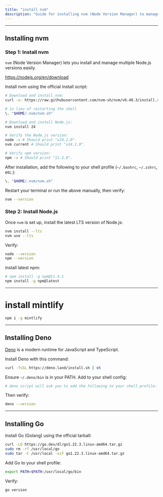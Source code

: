 ```yaml
---
title: "install nvm"
description: "Guide for installing nvm (Node Version Manager) to manage multiple Node.js versions"
---
```


---

## Installing nvm

### Step 1: Install nvm

`nvm` (Node Version Manager) lets you install and manage multiple Node.js versions easily.

https://nodejs.org/en/download

Install nvm using the official install script:

```bash
# Download and install nvm:
curl -o- https://raw.githubusercontent.com/nvm-sh/nvm/v0.40.3/install.sh | bash

# in lieu of restarting the shell
\. "$HOME/.nvm/nvm.sh"

# Download and install Node.js:
nvm install 24

# Verify the Node.js version:
node -v # Should print "v24.1.0".
nvm current # Should print "v24.1.0".

# Verify npm version:
npm -v # Should print "11.3.0".
```

After installation, add the following to your shell profile (`~/.bashrc`, `~/.zshrc`, etc.):

```bash
\. "$HOME/.nvm/nvm.sh"
```

Restart your terminal or run the above manually, then verify:

```bash
nvm --version
```

### Step 2: Install Node.js

Once `nvm` is set up, install the latest LTS version of Node.js:

```bash
nvm install --lts
nvm use --lts
```

Verify:

```bash
node --version
npm --version
```

install latest npm:

```bash
# npm install -g npm@11.4.1
npm install -g npm@latest
```

---

# install mintlify

```bash
npm i -g mintlify
```

---

## Installing Deno

[Deno](https://deno.com) is a modern runtime for JavaScript and TypeScript.

Install Deno with this command:

```bash
curl -fsSL https://deno.land/install.sh | sh

```

Ensure `~/.deno/bin` is in your PATH. Add to your shell config:

```bash
# deno script will ask you to add the following to your shell profile:
```

Then verify:

```bash
deno --version
```

---

## Installing Go

Install Go (Golang) using the official tarball:

```bash
curl -LO https://go.dev/dl/go1.22.3.linux-amd64.tar.gz
sudo rm -rf /usr/local/go
sudo tar -C /usr/local -xzf go1.22.3.linux-amd64.tar.gz
```

Add Go to your shell profile:

```bash
export PATH=$PATH:/usr/local/go/bin
```

Verify:

```bash
go version
```
